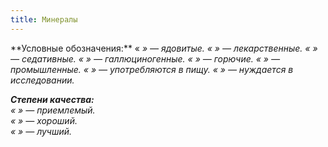 ```yaml
---
title: Минералы
---
```


<BlockquoteBox warning>
**Условные обозначения:**  
« <i class="fa fa-exclamation-triangle"/> » — ядовитые.  
« <i class="fa fa-heart"/> » — лекарственные.  
« <i class="fa fa-bed"/> » — седативные.  
« <i class="fa fa-eye"/> » — галлюциногенные.  
« <i class="fa fa-bomb"/> » — горючие.  
« <i class="fa fa-industry"/> » — промышленные.  
« <i class="fa fa-cutlery"/> » — употребляются в пищу.  
« <i class="fa fa-search"/> » — нуждается в исследовании.  

**Степени качества:**  
« <i class="fa fa-heart lvl1"/> » — приемлемый.  
« <i class="fa fa-heart lvl2"/> » — хороший.  
« <i class="fa fa-heart lvl3"/> » — лучший.  
</BlockquoteBox>

<Board columns={4} mobileColumns={3}>
    <ButtonHerbarium href="raitarit" industrial={2} src="/menu/guidebook/books/herbarium/minerals/raitarit/pic.jpg" title="Райтарит" />
    <ButtonHerbarium href="dairad" industrial={2} src="/menu/guidebook/books/herbarium/minerals/dairad/pic.jpg" title="Дайрад" />
</Board>